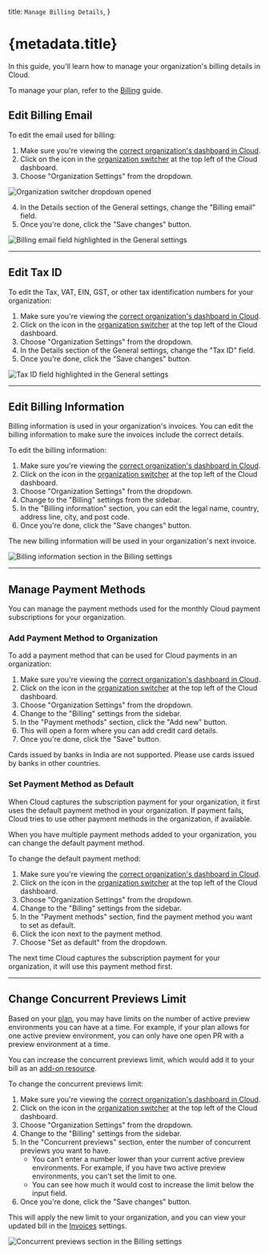 
  title: `Manage Billing Details`,
}

# {metadata.title}

In this guide, you'll learn how to manage your organization's billing details in Cloud.

<Note>

To manage your plan, refer to the [Billing](../page.mdx) guide.

</Note>

## Edit Billing Email

To edit the email used for billing:

1. Make sure you're viewing the [correct organization's dashboard in Cloud](../../organizations/page.mdx#switch-organization).
2. Click on the <InlineIcon Icon={ChevronUpDown} alt="switch organization" /> icon in the [organization switcher](../../organizations/page.mdx#switch-organization) at the top left of the Cloud dashboard.
3. Choose "Organization Settings" from the dropdown.

![Organization switcher dropdown opened](https://res.cloudinary.com/dza7lstvk/image/upload/v1750238273/Cloud/CleanShot_2025-06-18_at_12.17.33_2x_zcg69z.png)

4. In the Details section of the General settings, change the "Billing email" field.
5. Once you're done, click the "Save changes" button.

![Billing email field highlighted in the General settings](https://res.cloudinary.com/dza7lstvk/image/upload/v1750238440/Cloud/CleanShot_2025-06-18_at_12.19.41_2x_owgz4a.png)

---

## Edit Tax ID

To edit the Tax, VAT, EIN, GST, or other tax identification numbers for your organization:

1. Make sure you're viewing the [correct organization's dashboard in Cloud](../../organizations/page.mdx#switch-organization).
2. Click on the <InlineIcon Icon={ChevronUpDown} alt="switch organization" /> icon in the [organization switcher](../../organizations/page.mdx#switch-organization) at the top left of the Cloud dashboard.
3. Choose "Organization Settings" from the dropdown.
4. In the Details section of the General settings, change the "Tax ID" field.
5. Once you're done, click the "Save changes" button.

![Tax ID field highlighted in the General settings](https://res.cloudinary.com/dza7lstvk/image/upload/v1755264073/Cloud/CleanShot_2025-08-15_at_16.20.44_2x_mukxbe.png)

---

## Edit Billing Information

Billing information is used in your organization's invoices. You can edit the billing information to make sure the invoices include the correct details.

To edit the billing information:

1. Make sure you're viewing the [correct organization's dashboard in Cloud](../../organizations/page.mdx#switch-organization).
2. Click on the <InlineIcon Icon={ChevronUpDown} alt="switch organization" /> icon in the [organization switcher](../../organizations/page.mdx#switch-organization) at the top left of the Cloud dashboard.
3. Choose "Organization Settings" from the dropdown.
4. Change to the "Billing" settings from the sidebar.
5. In the "Billing information" section, you can edit the legal name, country, address line, city, and post code.
6. Once you're done, click the "Save changes" button.

The new billing information will be used in your organization's next invoice.

![Billing information section in the Billing settings](https://res.cloudinary.com/dza7lstvk/image/upload/v1750241643/Cloud/CleanShot_2025-06-18_at_13.13.34_2x_fjpqpu.png)

---

## Manage Payment Methods

You can manage the payment methods used for the monthly Cloud payment subscriptions for your organization.

### Add Payment Method to Organization

To add a payment method that can be used for Cloud payments in an organization:

1. Make sure you're viewing the [correct organization's dashboard in Cloud](../../organizations/page.mdx#switch-organization).
2. Click on the <InlineIcon Icon={ChevronUpDown} alt="switch organization" /> icon in the [organization switcher](../../organizations/page.mdx#switch-organization) at the top left of the Cloud dashboard.
3. Choose "Organization Settings" from the dropdown.
4. Change to the "Billing" settings from the sidebar.
5. In the "Payment methods" section, click the "Add new" button.
6. This will open a form where you can add credit card details.
7. Once you're done, click the "Save" button.

<Note title="Restrictions">

Cards issued by banks in India are not supported. Please use cards issued by banks in other countries.

</Note>

### Set Payment Method as Default

When Cloud captures the subscription payment for your organization, it first uses the default payment method in your organization. If payment fails, Cloud tries to use other payment methods in the organization, if available.

When you have multiple payment methods added to your organization, you can change the default payment method.

To change the default payment method:

1. Make sure you're viewing the [correct organization's dashboard in Cloud](../../organizations/page.mdx#switch-organization).
2. Click on the <InlineIcon Icon={ChevronUpDown} alt="switch organization" /> icon in the [organization switcher](../../organizations/page.mdx#switch-organization) at the top left of the Cloud dashboard.
3. Choose "Organization Settings" from the dropdown.
4. Change to the "Billing" settings from the sidebar.
5. In the "Payment methods" section, find the payment method you want to set as default.
6. Click the <InlineIcon Icon={EllipsisHorizontal} alt="three-dots" /> icon next to the payment method.
7. Choose "Set as default" from the dropdown.

The next time Cloud captures the subscription payment for your organization, it will use this payment method first.

---

## Change Concurrent Previews Limit

Based on your [plan](../../pricing/page.mdx), you may have limits on the number of active preview environments you can have at a time. For example, if your plan allows for one active preview environment, you can only have one open PR with a preview environment at a time.

You can increase the concurrent previews limit, which would add it to your bill as an [add-on resource](../page.mdx#purchase-add-on-resources).

To change the concurrent previews limit:

1. Make sure you're viewing the [correct organization's dashboard in Cloud](../../organizations/page.mdx#switch-organization).
2. Click on the <InlineIcon Icon={ChevronUpDown} alt="switch organization" /> icon in the [organization switcher](../../organizations/page.mdx#switch-organization) at the top left of the Cloud dashboard.
3. Choose "Organization Settings" from the dropdown.
4. Change to the "Billing" settings from the sidebar.
5. In the "Concurrent previews" section, enter the number of concurrent previews you want to have.
    - You can't enter a number lower than your current active preview environments. For example, if you have two active preview environments, you can't set the limit to one.
    - You can see how much it would cost to increase the limit below the input field.
6. Once you're done, click the "Save changes" button.

This will apply the new limit to your organization, and you can view your updated bill in the [Invoices](../page.mdx#view-billing-history-and-invoices) settings.

![Concurrent previews section in the Billing settings](https://res.cloudinary.com/dza7lstvk/image/upload/v1759410004/Cloud/CleanShot_2025-10-02_at_15.59.33_2x_rutivf.png)